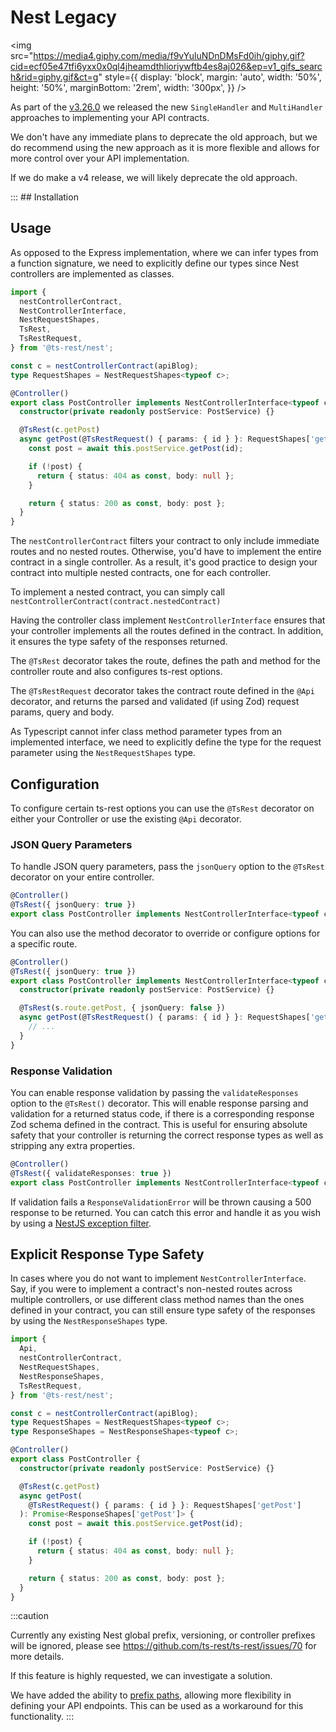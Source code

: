 
# Nest Legacy

<img
  src="https://media4.giphy.com/media/f9vYuluNDnDMsFd0ih/giphy.gif?cid=ecf05e47tfi6yxx0x0ql4jheamdthlioriywftb4es8aj026&ep=v1_gifs_search&rid=giphy.gif&ct=g"
  style={{
    display: 'block',
    margin: 'auto',
    width: '50%',
    height: '50%',
    marginBottom: '2rem',
    width: '300px',
  }}
/>

As part of the [v3.26.0](https://github.com/ts-rest/ts-rest) we released the new `SingleHandler` and `MultiHandler` approaches to implementing your API contracts.

We don't have any immediate plans to deprecate the old approach, but we do recommend using the new approach as it is more flexible and allows for more control over your API implementation.

If we do make a v4 release, we will likely deprecate the old approach.

::: ## Installation

<InstallTabs packageName="@ts-rest/nest" />

## Usage

As opposed to the Express implementation, where we can infer types from a function signature, we need to explicitly define our types since Nest controllers are implemented as classes.

```typescript
import {
  nestControllerContract,
  NestControllerInterface,
  NestRequestShapes,
  TsRest,
  TsRestRequest,
} from '@ts-rest/nest';

const c = nestControllerContract(apiBlog);
type RequestShapes = NestRequestShapes<typeof c>;

@Controller()
export class PostController implements NestControllerInterface<typeof c> {
  constructor(private readonly postService: PostService) {}

  @TsRest(c.getPost)
  async getPost(@TsRestRequest() { params: { id } }: RequestShapes['getPost']) {
    const post = await this.postService.getPost(id);

    if (!post) {
      return { status: 404 as const, body: null };
    }

    return { status: 200 as const, body: post };
  }
}
```

The `nestControllerContract` filters your contract to only include immediate routes and no nested routes. Otherwise, you'd have to implement the entire contract in a single controller. As a result, it's good practice to design your contract into multiple nested contracts, one for each controller.

To implement a nested contract, you can simply call `nestControllerContract(contract.nestedContract)`

Having the controller class implement `NestControllerInterface` ensures that your controller implements all the routes defined in the contract. In addition, it ensures the type safety of the responses returned.

The `@TsRest` decorator takes the route, defines the path and method for the controller route and also configures ts-rest options.

The `@TsRestRequest` decorator takes the contract route defined in the `@Api` decorator, and returns the parsed and validated (if using Zod) request params, query and body.

As Typescript cannot infer class method parameter types from an implemented interface, we need to explicitly define the type for the request parameter using the `NestRequestShapes` type.

## Configuration

To configure certain ts-rest options you can use the `@TsRest` decorator on either your Controller or use the existing `@Api` decorator.

### JSON Query Parameters

To handle JSON query parameters, pass the `jsonQuery` option to the `@TsRest` decorator on your entire controller.

```typescript
@Controller()
@TsRest({ jsonQuery: true })
export class PostController implements NestControllerInterface<typeof c> {}
```

You can also use the method decorator to override or configure options for a specific route.

```typescript
@Controller()
@TsRest({ jsonQuery: true })
export class PostController implements NestControllerInterface<typeof c> {
  constructor(private readonly postService: PostService) {}

  @TsRest(s.route.getPost, { jsonQuery: false })
  async getPost(@TsRestRequest() { params: { id } }: RequestShapes['getPost']) {
    // ...
  }
}
```

### Response Validation

You can enable response validation by passing the `validateResponses` option to the `@TsRest()` decorator.
This will enable response parsing and validation for a returned status code, if there is a corresponding response Zod schema defined in the contract.
This is useful for ensuring absolute safety that your controller is returning the correct response types as well as stripping any extra properties.

```typescript
@Controller()
@TsRest({ validateResponses: true })
export class PostController implements NestControllerInterface<typeof c> {}
```

If validation fails a `ResponseValidationError` will be thrown causing a 500 response to be returned.
You can catch this error and handle it as you wish by using a [NestJS exception filter](https://docs.nestjs.com/exception-filters).

## Explicit Response Type Safety

In cases where you do not want to implement `NestControllerInterface`.
Say, if you were to implement a contract's non-nested routes across multiple controllers, or use different class method names than the ones defined in your contract, you can still ensure type safety of the responses by using the `NestResponseShapes` type.

```typescript
import {
  Api,
  nestControllerContract,
  NestRequestShapes,
  NestResponseShapes,
  TsRestRequest,
} from '@ts-rest/nest';

const c = nestControllerContract(apiBlog);
type RequestShapes = NestRequestShapes<typeof c>;
type ResponseShapes = NestResponseShapes<typeof c>;

@Controller()
export class PostController {
  constructor(private readonly postService: PostService) {}

  @TsRest(c.getPost)
  async getPost(
    @TsRestRequest() { params: { id } }: RequestShapes['getPost']
  ): Promise<ResponseShapes['getPost']> {
    const post = await this.postService.getPost(id);

    if (!post) {
      return { status: 404 as const, body: null };
    }

    return { status: 200 as const, body: post };
  }
}
```

:::caution

Currently any existing Nest global prefix, versioning, or controller prefixes will be ignored, please see https://github.com/ts-rest/ts-rest/issues/70 for more details.

If this feature is highly requested, we can investigate a solution.

We have added the ability to [prefix paths](/docs/core/#path-prefix), allowing more flexibility in defining your API endpoints. This can be used as a workaround for this functionality.
:::
